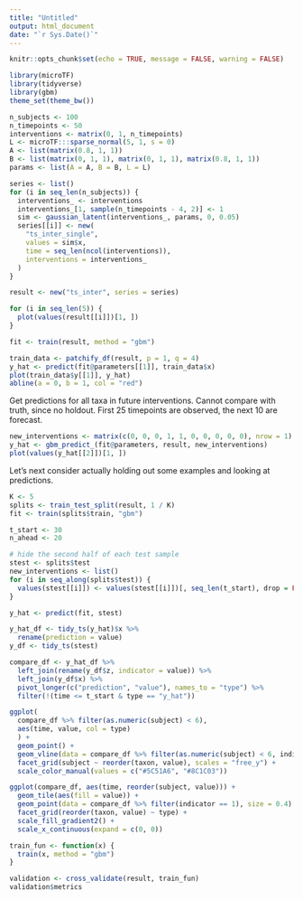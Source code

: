 ```yaml
---
title: "Untitled"
output: html_document
date: "`r Sys.Date()`"
---
```


```r
knitr::opts_chunk$set(echo = TRUE, message = FALSE, warning = FALSE)
```
```r
library(microTF)
library(tidyverse)
library(gbm)
theme_set(theme_bw())
```

```r
n_subjects <- 100
n_timepoints <- 50
interventions <- matrix(0, 1, n_timepoints)
L <- microTF:::sparse_normal(5, 1, s = 0)
A <- list(matrix(0.8, 1, 1))
B <- list(matrix(0, 1, 1), matrix(0, 1, 1), matrix(0.8, 1, 1))
params <- list(A = A, B = B, L = L)

series <- list()
for (i in seq_len(n_subjects)) {
  interventions_ <- interventions
  interventions_[1, sample(n_timepoints - 4, 2)] <- 1
  sim <- gaussian_latent(interventions_, params, 0, 0.05)
  series[[i]] <- new(
    "ts_inter_single", 
    values = sim$x,
    time = seq_len(ncol(interventions)),
    interventions = interventions_
  )
}

result <- new("ts_inter", series = series)
```

```r
for (i in seq_len(5)) {
  plot(values(result[[i]])[1, ])
}
```


```r
fit <- train(result, method = "gbm")

train_data <- patchify_df(result, p = 1, q = 4)
y_hat <- predict(fit@parameters[[1]], train_data$x)
plot(train_data$y[[1]], y_hat)
abline(a = 0, b = 1, col = "red")
```

Get predictions for all taxa in future interventions. Cannot compare with truth,
since no holdout. First 25 timepoints are observed, the next 10 are forecast.

```r
new_interventions <- matrix(c(0, 0, 0, 1, 1, 0, 0, 0, 0, 0), nrow = 1)
y_hat <- gbm_predict_(fit@parameters, result, new_interventions)
plot(values(y_hat[[2]])[1, ])
```

Let's next consider actually holding out some examples and looking at
predictions.


```r
K <- 5
splits <- train_test_split(result, 1 / K)
fit <- train(splits$train, "gbm")
```

```r
t_start <- 30
n_ahead <- 20

# hide the second half of each test sample
stest <- splits$test
new_interventions <- list()
for (i in seq_along(splits$test)) {
  values(stest[[i]]) <- values(stest[[i]])[, seq_len(t_start), drop = FALSE]
}

y_hat <- predict(fit, stest)
```

```r
y_hat_df <- tidy_ts(y_hat)$x %>%
  rename(prediction = value)
y_df <- tidy_ts(stest)
```





```r
compare_df <- y_hat_df %>%
  left_join(rename(y_df$z, indicator = value)) %>%
  left_join(y_df$x) %>%
  pivot_longer(c("prediction", "value"), names_to = "type") %>%
  filter(!(time <= t_start & type == "y_hat"))
```

```r
ggplot(
  compare_df %>% filter(as.numeric(subject) < 6),
  aes(time, value, col = type)
  ) +
  geom_point() +
  geom_vline(data = compare_df %>% filter(as.numeric(subject) < 6, indicator == 1), aes(xintercept = time)) +
  facet_grid(subject ~ reorder(taxon, value), scales = "free_y") +
  scale_color_manual(values = c("#5C51A6", "#8C1C03"))
```

```r
ggplot(compare_df, aes(time, reorder(subject, value))) +
  geom_tile(aes(fill = value)) +
  geom_point(data = compare_df %>% filter(indicator == 1), size = 0.4) +
  facet_grid(reorder(taxon, value) ~ type) +
  scale_fill_gradient2() +
  scale_x_continuous(expand = c(0, 0))
```

```r
train_fun <- function(x) {
  train(x, method = "gbm")
}

validation <- cross_validate(result, train_fun)
validation$metrics
```

